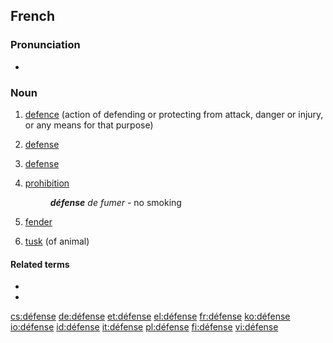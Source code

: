 ==French==
{{wikipedia|lang=fr}}

===Pronunciation===
* {{audio|Fr-défense.ogg|Audio}}

===Noun===
{{fr-noun|f|sort=defense}}

# [[defence]] (action of defending or protecting from attack, danger or injury, or any means for that purpose)
# {{legal|lang=fr}} [[defense]]
# {{sport|lang=fr}} [[defense]]
# [[prohibition]]
#: '''''défense''' de fumer'' - no smoking
# {{nautical|lang=fr}} [[fender]]
# [[tusk]] (of animal)

====Related terms====
* {{l|fr|défendre}}
* {{l|fr|défenseur}}

[[cs:défense]]
[[de:défense]]
[[et:défense]]
[[el:défense]]
[[fr:défense]]
[[ko:défense]]
[[io:défense]]
[[id:défense]]
[[it:défense]]
[[pl:défense]]
[[fi:défense]]
[[vi:défense]]